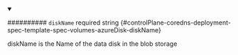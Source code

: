
<details className="config-field" data-expandable="false" open>
<summary>

########## `diskName` <span className="config-field-required" data-required="false">required</span> <span className="config-field-type">string</span> <span className="config-field-default"></span> <span className="config-field-enum"></span> {#controlPlane-coredns-deployment-spec-template-spec-volumes-azureDisk-diskName}

diskName is the Name of the data disk in the blob storage

</summary>



</details>
